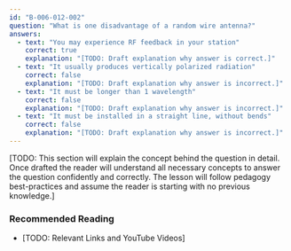 ```yaml
---
id: "B-006-012-002"
question: "What is one disadvantage of a random wire antenna?"
answers:
  - text: "You may experience RF feedback in your station"
    correct: true
    explanation: "[TODO: Draft explanation why answer is correct.]"
  - text: "It usually produces vertically polarized radiation"
    correct: false
    explanation: "[TODO: Draft explanation why answer is incorrect.]"
  - text: "It must be longer than 1 wavelength"
    correct: false
    explanation: "[TODO: Draft explanation why answer is incorrect.]"
  - text: "It must be installed in a straight line, without bends"
    correct: false
    explanation: "[TODO: Draft explanation why answer is incorrect.]"
---
```


[TODO: This section will explain the concept behind the question in detail. Once drafted the reader will understand all necessary concepts to answer the question confidently and correctly. The lesson will follow pedagogy best-practices and assume the reader is starting with no previous knowledge.]

### Recommended Reading

- [TODO: Relevant Links and YouTube Videos]
